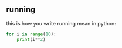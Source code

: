 ## running

this is how you write running mean in python:

```python
for i in range(10):
    print(i**2)
```